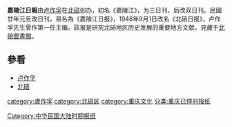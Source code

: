 {{npov|time=2010-02-10T09:48:43+00:00}}
{{unreferenced|time=2010-02-10T09:48:24+00:00}}
'''嘉陵江日報'''由[[卢作孚|卢作孚]]在[[北碚|北碚]]创办，初名《嘉陵江》，为三日刊，后改双日刊。民國廿年元旦改日刊，易名為《嘉陵江日报》，1948年9月1日改名《北碚日报》，卢作孚先生曾作第一任主编。該报是研究北碚地区历史发展的重要地方文献。見藏于[[北碚圖書館|北碚圖書館]]。

==參看==
*[[卢作孚|卢作孚]]
*[[北碚|北碚]]
[[category:盧作孚|category:盧作孚]]
[[category:北碚区|category:北碚区]]
[[category:重庆文化|category:重庆文化]]
[[Category:中华民国大陆时期报纸|Category:中华民国大陆时期报纸]]
[[分类:重庆已停刊报纸|分类:重庆已停刊报纸]]
